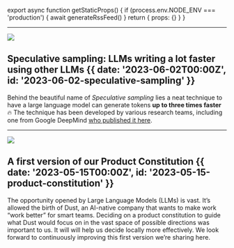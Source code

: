 
export async function getStaticProps() {
  if (process.env.NODE_ENV === 'production') {
    await generateRssFeed()
  }
  return { props: {} }
}

---

![](@/media/2023-06-02-speculative-sampling/example.gif)

## Speculative sampling: LLMs writing a lot faster using other LLMs {{ date: '2023-06-02T00:00Z', id: '2023-06-02-speculative-sampling' }}

Behind the beautiful name of _Speculative sampling_ lies a neat technique to have a large language model can generate tokens **up to three times faster** 🔥 The technique has been developed by various research teams, including one from Google DeepMind [who published it here](https://arxiv.org/pdf/2302.01318.pdf).

---

![](@/media/2023-05-15-product-constitution/img.png)

## A first version of our Product Constitution  {{ date: '2023-05-15T00:00Z', id: '2023-05-15-product-constitution' }}

The opportunity opened by Large Language Models (LLMs) is vast. It’s allowed the birth of Dust, an AI-native company that wants to make work “work better” for smart teams. Deciding on a product constitution to guide what Dust would focus on in the vast space of possible directions was important to us. It will will help us decide locally more effectively. We look forward to continuously improving this first version we’re sharing here.

